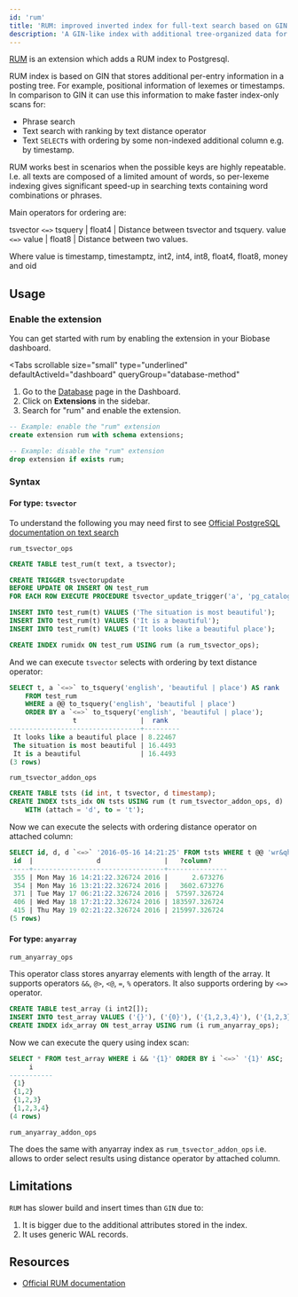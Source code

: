 ```yaml
---
id: 'rum'
title: 'RUM: improved inverted index for full-text search based on GIN index'
description: 'A GIN-like index with additional tree-organized data for each index entry'
---
```


[RUM](https://github.com/postgrespro/rum) is an extension which adds a RUM index to Postgresql.

RUM index is based on GIN that stores additional per-entry information in a posting tree. For example, positional information of lexemes or timestamps. In comparison to GIN it can use this information to make faster index-only scans for:

- Phrase search
- Text search with ranking by text distance operator
- Text `SELECT`s with ordering by some non-indexed additional column e.g. by timestamp.

RUM works best in scenarios when the possible keys are highly repeatable. I.e. all texts are composed of a
limited amount of words, so per-lexeme indexing gives significant speed-up in searching texts containing word
combinations or phrases.

Main operators for ordering are:

tsvector `<=>` tsquery | float4 | Distance between tsvector and tsquery.
value `<=>` value | float8 | Distance between two values.

Where value is timestamp, timestamptz, int2, int4, int8, float4, float8, money and oid

## Usage

### Enable the extension

You can get started with rum by enabling the extension in your Biobase dashboard.

<Tabs
  scrollable
  size="small"
  type="underlined"
  defaultActiveId="dashboard"
  queryGroup="database-method"
>
<TabPanel id="dashboard" label="Dashboard">

1. Go to the [Database](https://biobase.studio/dashboard/project/_/database/tables) page in the Dashboard.
2. Click on **Extensions** in the sidebar.
3. Search for "rum" and enable the extension.

</TabPanel>
<TabPanel id="sql" label="SQL">

```sql
-- Example: enable the "rum" extension
create extension rum with schema extensions;

-- Example: disable the "rum" extension
drop extension if exists rum;
```

</TabPanel>
</Tabs>

### Syntax

#### For type: `tsvector`

To understand the following you may need first to see [Official PostgreSQL documentation on text
search](https://www.postgresql.org/docs/current/functions-textsearch.html)

`rum_tsvector_ops`

```sql
CREATE TABLE test_rum(t text, a tsvector);

CREATE TRIGGER tsvectorupdate
BEFORE UPDATE OR INSERT ON test_rum
FOR EACH ROW EXECUTE PROCEDURE tsvector_update_trigger('a', 'pg_catalog.english', 't');

INSERT INTO test_rum(t) VALUES ('The situation is most beautiful');
INSERT INTO test_rum(t) VALUES ('It is a beautiful');
INSERT INTO test_rum(t) VALUES ('It looks like a beautiful place');

CREATE INDEX rumidx ON test_rum USING rum (a rum_tsvector_ops);
```

And we can execute `tsvector` selects with ordering by text distance operator:

```sql
SELECT t, a `<=>` to_tsquery('english', 'beautiful | place') AS rank
    FROM test_rum
    WHERE a @@ to_tsquery('english', 'beautiful | place')
    ORDER BY a `<=>` to_tsquery('english', 'beautiful | place');
                t                |  rank
---------------------------------+---------
 It looks like a beautiful place | 8.22467
 The situation is most beautiful | 16.4493
 It is a beautiful               | 16.4493
(3 rows)
```

`rum_tsvector_addon_ops`

```sql
CREATE TABLE tsts (id int, t tsvector, d timestamp);
CREATE INDEX tsts_idx ON tsts USING rum (t rum_tsvector_addon_ops, d)
    WITH (attach = 'd', to = 't');
```

Now we can execute the selects with ordering distance operator on attached column:

```sql
SELECT id, d, d `<=>` '2016-05-16 14:21:25' FROM tsts WHERE t @@ 'wr&qh' ORDER BY d `<=>` '2016-05-16 14:21:25' LIMIT 5;
 id  |                d                |   ?column?
-----+---------------------------------+---------------
 355 | Mon May 16 14:21:22.326724 2016 |      2.673276
 354 | Mon May 16 13:21:22.326724 2016 |   3602.673276
 371 | Tue May 17 06:21:22.326724 2016 |  57597.326724
 406 | Wed May 18 17:21:22.326724 2016 | 183597.326724
 415 | Thu May 19 02:21:22.326724 2016 | 215997.326724
(5 rows)
```

#### For type: `anyarray`

`rum_anyarray_ops`

This operator class stores anyarray elements with length of the array. It supports operators `&&`, `@>`, `<@`, `=`, `%` operators. It also supports ordering by `<=>` operator.

```sql
CREATE TABLE test_array (i int2[]);
INSERT INTO test_array VALUES ('{}'), ('{0}'), ('{1,2,3,4}'), ('{1,2,3}'), ('{1,2}'), ('{1}');
CREATE INDEX idx_array ON test_array USING rum (i rum_anyarray_ops);
```

Now we can execute the query using index scan:

```sql
SELECT * FROM test_array WHERE i && '{1}' ORDER BY i `<=>` '{1}' ASC;
     i
-----------
 {1}
 {1,2}
 {1,2,3}
 {1,2,3,4}
(4 rows)
```

`rum_anyarray_addon_ops`

The does the same with anyarray index as `rum_tsvector_addon_ops` i.e. allows to order select results using distance
operator by attached column.

## Limitations

`RUM` has slower build and insert times than `GIN` due to:

1. It is bigger due to the additional attributes stored in the index.
2. It uses generic WAL records.

## Resources

- [Official RUM documentation](https://github.com/postgrespro/rum)
